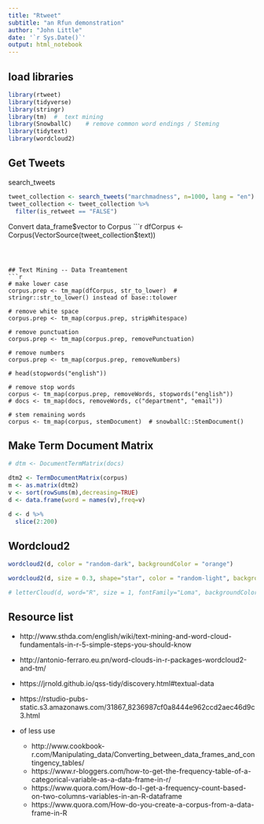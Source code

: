 ```yaml
---
title: "Rtweet"
subtitle: "an Rfun demonstration"
author: "John Little"
date: '`r Sys.Date()`'
output: html_notebook
---
```


## load libraries

```r
library(rtweet)
library(tidyverse)
library(stringr)  
library(tm)  #  text mining
library(SnowballC)    # remove common word endings / Steming
library(tidytext)
library(wordcloud2)
```


## Get Tweets 

search_tweets
```r
tweet_collection <- search_tweets("marchmadness", n=1000, lang = "en")
tweet_collection <- tweet_collection %>% 
  filter(is_retweet == "FALSE")
```


Convert data_frame$vector to Corpus
```r
dfCorpus <-  Corpus(VectorSource(tweet_collection$text)) 
```



## Text Mining -- Data Treamtement 
```r

# make lower case
corpus.prep <- tm_map(dfCorpus, str_to_lower)  # stringr::str_to_lower() instead of base::tolower

# remove white space
corpus.prep <- tm_map(corpus.prep, stripWhitespace) 

# remove punctuation 
corpus.prep <- tm_map(corpus.prep, removePunctuation)

# remove numbers
corpus.prep <- tm_map(corpus.prep, removeNumbers) 

# head(stopwords("english"))

# remove stop words 
corpus <- tm_map(corpus.prep, removeWords, stopwords("english")) 
# docs <- tm_map(docs, removeWords, c("department", "email"))   

# stem remaining words
corpus <- tm_map(corpus, stemDocument)  # snowballC::StemDocument() 

```


## Make Term Document Matrix
```r
# dtm <- DocumentTermMatrix(docs) 

dtm2 <- TermDocumentMatrix(corpus)
m <- as.matrix(dtm2)
v <- sort(rowSums(m),decreasing=TRUE)
d <- data.frame(word = names(v),freq=v)

d <- d %>% 
  slice(2:200)

```

## Wordcloud2
```r

wordcloud2(d, color = "random-dark", backgroundColor = "orange")

wordcloud2(d, size = 0.3, shape="star", color = "random-light", backgroundColor = 'black', fontFamily="Loma")

# letterCloud(d, word="R", size = 1, fontFamily="Loma", backgroundColor = 'black')

```

## Resource list

- http://www.sthda.com/english/wiki/text-mining-and-word-cloud-fundamentals-in-r-5-simple-steps-you-should-know

- http://antonio-ferraro.eu.pn/word-clouds-in-r-packages-wordcloud2-and-tm/

- https://jrnold.github.io/qss-tidy/discovery.html#textual-data

- https://rstudio-pubs-static.s3.amazonaws.com/31867_8236987cf0a8444e962ccd2aec46d9c3.html

- of less use

    - http://www.cookbook-r.com/Manipulating_data/Converting_between_data_frames_and_contingency_tables/
    - https://www.r-bloggers.com/how-to-get-the-frequency-table-of-a-categorical-variable-as-a-data-frame-in-r/
    - https://www.quora.com/How-do-I-get-a-frequency-count-based-on-two-columns-variables-in-an-R-dataframe
    - https://www.quora.com/How-do-you-create-a-corpus-from-a-data-frame-in-R
    

